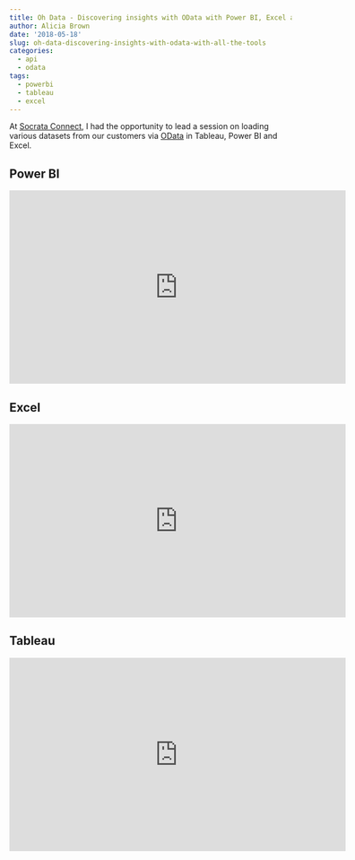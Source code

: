 ```yaml
---
title: Oh Data - Discovering insights with OData with Power BI, Excel and Tableau
author: Alicia Brown
date: '2018-05-18'
slug: oh-data-discovering-insights-with-odata-with-all-the-tools
categories:
  - api
  - odata
tags:
  - powerbi
  - tableau
  - excel
---
```


At [Socrata Connect](https://socrata-connect.com/), I had the opportunity to lead a session on loading various datasets from our customers via [OData](https://www.odata.org/) in Tableau, Power BI and Excel.

## Power BI

<iframe src="https://metropolis.demo.socrata.com/stories/s/Power-BI-OData-Demo/ptdz-ihhp//tile" style="width:600px;height:345px;background-color:transparent;overflow:hidden;" scrolling="no" frameborder="0"></iframe>

## Excel

<iframe src="https://metropolis.demo.socrata.com/stories/s/Excel-OData-Demo/eqaf-9fiw//tile" style="width:600px;height:345px;background-color:transparent;overflow:hidden;" scrolling="no" frameborder="0"></iframe>

## Tableau

<iframe src="https://metropolis.demo.socrata.com/stories/s/Tableau-Public-OData-Demo/mbci-hrux//tile" style="width:600px;height:345px;background-color:transparent;overflow:hidden;" scrolling="no" frameborder="0"></iframe>